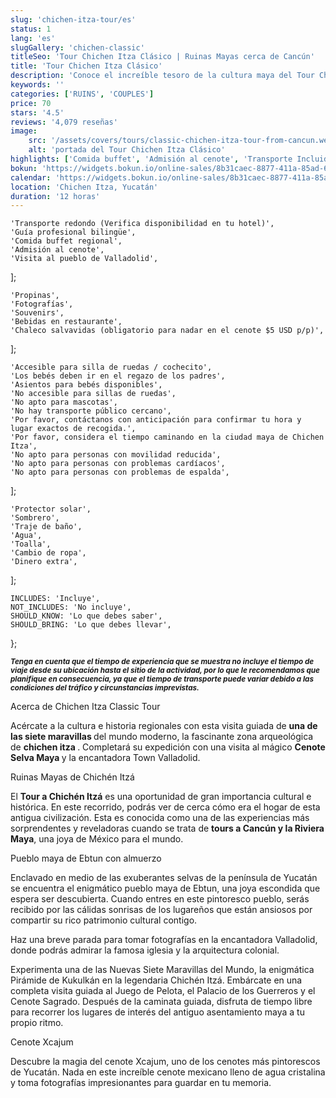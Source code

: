 ```yaml
---
slug: 'chichen-itza-tour/es'
status: 1
lang: 'es'
slugGallery: 'chichen-classic'
titleSeo: 'Tour Chichen Itza Clásico | Ruinas Mayas cerca de Cancún'
title: 'Tour Chichen Itza Clásico'
description: 'Conoce el increíble tesoro de la cultura maya del Tour Chichen Itza, nada en un cenote y visita el mágico pueblo colonial, Valladolid.'
keywords: ''
categories: ['RUINS', 'COUPLES']
price: 70
stars: '4.5'
reviews: '4,079 reseñas'
image:
    src: '/assets/covers/tours/classic-chichen-itza-tour-from-cancun.webp'
    alt: 'portada del Tour Chichen Itza Clásico'
highlights: ['Comida buffet', 'Admisión al cenote', 'Transporte Incluido']
bokun: 'https://widgets.bokun.io/online-sales/8b31caec-8877-411a-85ad-682828170619/experience/670332?partialView=1'
calendar: 'https://widgets.bokun.io/online-sales/8b31caec-8877-411a-85ad-682828170619/experience-calendar/670332'
location: 'Chichen Itza, Yucatán'
duration: '12 horas'
---
```



    'Transporte redondo (Verifica disponibilidad en tu hotel)',
    'Guía profesional bilingüe',
    'Comida buffet regional',
    'Admisión al cenote',
    'Visita al pueblo de Valladolid',
];

    'Propinas',
    'Fotografías',
    'Souvenirs',
    'Bebidas en restaurante',
    'Chaleco salvavidas (obligatorio para nadar en el cenote $5 USD p/p)',
];

    'Accesible para silla de ruedas / cochecito',
    'Los bebés deben ir en el regazo de los padres',
    'Asientos para bebés disponibles',
    'No accesible para sillas de ruedas',
    'No apto para mascotas',
    'No hay transporte público cercano',
    'Por favor, contáctanos con anticipación para confirmar tu hora y lugar exactos de recogida.',
    'Por favor, considera el tiempo caminando en la ciudad maya de Chichen Itza',
    'No apto para personas con movilidad reducida',
    'No apto para personas con problemas cardíacos',
    'No apto para personas con problemas de espalda',
];

    'Protector solar',
    'Sombrero',
    'Traje de baño',
    'Agua',
    'Toalla',
    'Cambio de ropa',
    'Dinero extra',
];

    INCLUDES: 'Incluye',
    NOT_INCLUDES: 'No incluye',
    SHOULD_KNOW: 'Lo que debes saber',
    SHOULD_BRING: 'Lo que debes llevar',
};

<Inclusions includes={includes} notIncludes={notIncludes} i18n={i18n} />

<TagP><small><strong><em>Tenga en cuenta que el tiempo de experiencia que se muestra no incluye el tiempo de viaje desde su ubicación hasta el sitio de la actividad, por lo que le recomendamos que planifique en consecuencia, ya que el tiempo de transporte puede variar debido a las condiciones del tráfico y circunstancias imprevistas.</em></strong></small></TagP>

<TagH2>Acerca de Chichen Itza Classic Tour</TagH2>

<TagP> Acércate a la cultura e historia regionales con esta visita guiada de <strong> una de las siete maravillas </strong> del mundo moderno, la fascinante zona arqueológica de <strong> chichen itza </strong>. Completará su expedición con una visita al mágico <strong> Cenote Selva Maya </strong> y la encantadora Town Valladolid. </TagP>

<TagH3>Ruinas Mayas de Chichén Itzá</TagH3>

<TagP>El <strong>Tour a Chichén Itzá</strong> es una oportunidad de gran importancia cultural e histórica. En este recorrido, podrás ver de cerca cómo era el hogar de esta antigua civilización. Esta es conocida como una de las experiencias más sorprendentes y reveladoras cuando se trata de <strong>tours a Cancún y la Riviera Maya</strong>, una joya de México para el mundo. </TagP>

<TagH3>Pueblo maya de Ebtun con almuerzo</TagH3>

<TagP>Enclavado en medio de las exuberantes selvas de la península de Yucatán se encuentra el enigmático pueblo maya de Ebtun, una joya escondida que espera ser descubierta. Cuando entres en este pintoresco pueblo, serás recibido por las cálidas sonrisas de los lugareños que están ansiosos por compartir su rico patrimonio cultural contigo.</TagP>

<TagP>Haz una breve parada para tomar fotografías en la encantadora Valladolid, donde podrás admirar la famosa iglesia y la arquitectura colonial.</TagP>

<TagP>Experimenta una de las Nuevas Siete Maravillas del Mundo, la enigmática Pirámide de Kukulkán en la legendaria Chichén Itzá. Embárcate en una completa visita guiada al Juego de Pelota, el Palacio de los Guerreros y el Cenote Sagrado. Después de la caminata guiada, disfruta de tiempo libre para recorrer los lugares de interés del antiguo asentamiento maya a tu propio ritmo.</TagP>

<TagH3>Cenote Xcajum</TagH3>

<TagP>Descubre la magia del cenote Xcajum, uno de los cenotes más pintorescos de Yucatán. Nada en este increíble cenote mexicano lleno de agua cristalina y toma fotografías impresionantes para guardar en tu memoria.</TagP>